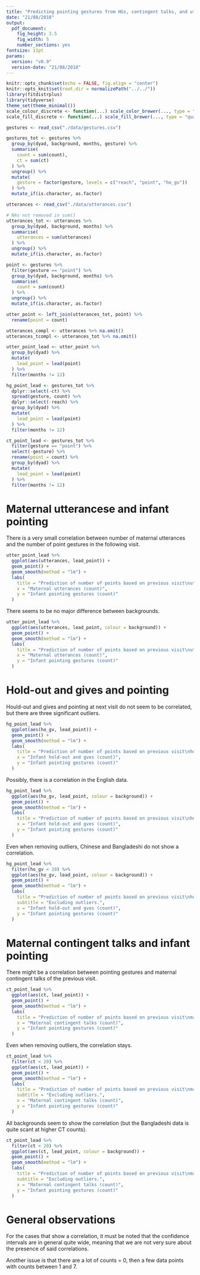 ```yaml
---
title: "Predicting pointing gestures from HGs, contingent talks, and utterances"
date: "21/08/2018"
output:
  pdf_document:
    fig_height: 3.5
    fig_width: 5
    number_sections: yes
fontsize: 11pt
params:
  version: "v0.9"
  version-date: "21/08/2018"
---
```


```r
knitr::opts_chunk$set(echo = FALSE, fig.align = "center")
knitr::opts_knit$set(root.dir = normalizePath("../../"))
library(fitdistrplus)
library(tidyverse)
theme_set(theme_minimal())
scale_colour_discrete <- function(...) scale_color_brewer(..., type = "qual", palette = "Dark2")
scale_fill_discrete <- function(...) scale_fill_brewer(..., type = "qual", palette = "Dark2")
```

```r
gestures <- read_csv("./data/gestures.csv")

gestures_tot <- gestures %>%
  group_by(dyad, background, months, gesture) %>%
  summarise(
    count = sum(count),
    ct = sum(ct)
  ) %>%
  ungroup() %>%
  mutate(
    gesture = factor(gesture, levels = c("reach", "point", "ho_gv"))
  ) %>%
  mutate_if(is.character, as.factor)

utterances <- read_csv("./data/utterances.csv")

# NAs not removed in sum()
utterances_tot <- utterances %>%
  group_by(dyad, background, months) %>%
  summarise(
    utterances = sum(utterances)
  ) %>%
  ungroup() %>%
  mutate_if(is.character, as.factor)

point <- gestures %>%
  filter(gesture == "point") %>%
  group_by(dyad, background, months) %>%
  summarise(
    count = sum(count)
  ) %>%
  ungroup() %>%
  mutate_if(is.character, as.factor)

utter_point <- left_join(utterances_tot, point) %>%
  rename(point = count)

utterances_compl <- utterances %>% na.omit()
utterances_tcompl <- utterances_tot %>% na.omit()

utter_point_lead <- utter_point %>%
  group_by(dyad) %>%
  mutate(
    lead_point = lead(point)
  ) %>%
  filter(months != 12)

hg_point_lead <- gestures_tot %>%
  dplyr::select(-ct) %>%
  spread(gesture, count) %>%
  dplyr::select(-reach) %>%
  group_by(dyad) %>%
  mutate(
    lead_point = lead(point)
  ) %>%
  filter(months != 12)

ct_point_lead <- gestures_tot %>%
  filter(gesture == "point") %>%
  select(-gesture) %>%
  rename(point = count) %>%
  group_by(dyad) %>%
  mutate(
    lead_point = lead(point)
  ) %>%
  filter(months != 12)
```

# Maternal utterancese and infant pointing

There is a very small correlation between number of maternal utterances and the number of point gestures in the following visit.

```r
utter_point_lead %>%
  ggplot(aes(utterances, lead_point)) +
  geom_point() +
  geom_smooth(method = "lm") +
  labs(
    title = "Prediction of number of points based on previous visit\nutterances counts",
    x = "Maternal utterances (count)",
    y = "Infant pointing gestures (count)"
  )
```

There seems to be no major difference between backgrounds.

```r
utter_point_lead %>%
  ggplot(aes(utterances, lead_point, colour = background)) +
  geom_point() +
  geom_smooth(method = "lm") +
  labs(
    title = "Prediction of number of points based on previous visit\nutterances counts by background",
    x = "Maternal utterances (count)",
    y = "Infant pointing gestures (count)"
  )
```

# Hold-out and gives and pointing

Hould-out and gives and pointing at next visit do not seem to be correlated, but there are three significant outliers.

```r
hg_point_lead %>%
  ggplot(aes(ho_gv, lead_point)) +
  geom_point() +
  geom_smooth(method = "lm") +
  labs(
    title = "Prediction of number of points based on previous visit\nhould-out and gives",
    x = "Infant hold-out and gves (count)",
    y = "Infant pointing gestures (count)"
  )
```

Possibly, there is a correlation in the English data.

```r
hg_point_lead %>%
  ggplot(aes(ho_gv, lead_point, colour = background)) +
  geom_point() +
  geom_smooth(method = "lm") +
  labs(
    title = "Prediction of number of points based on previous visit\nhould-out and gives by background",
    x = "Infant hold-out and gves (count)",
    y = "Infant pointing gestures (count)"
  )
```

Even when removing outliers, Chinese and Bangladeshi do not show a correlation.

```r
hg_point_lead %>%
  filter(ho_gv < 20) %>%
  ggplot(aes(ho_gv, lead_point, colour = background)) +
  geom_point() +
  geom_smooth(method = "lm") +
  labs(
    title = "Prediction of number of points based on previous visit\nhould-out and gives by background",
    subtitle = "Excluding outliers.",
    x = "Infant hold-out and gves (count)",
    y = "Infant pointing gestures (count)"
  )
```

# Maternal contingent talks and infant pointing

There might be a correlation between pointing gestures and maternal contingent talks of the previous visit.

```r
ct_point_lead %>%
  ggplot(aes(ct, lead_point)) +
  geom_point() +
  geom_smooth(method = "lm") +
  labs(
    title = "Prediction of number of points based on previous visit\nmaternal contingent talks",
    x = "Maternal contingent talks (count)",
    y = "Infant pointing gestures (count)"
  )
```

Even when removing outliers, the correlation stays.

```r
ct_point_lead %>%
  filter(ct < 20) %>%
  ggplot(aes(ct, lead_point)) +
  geom_point() +
  geom_smooth(method = "lm") +
  labs(
    title = "Prediction of number of points based on previous visit\nmaternal contingent talks",
    subtitle = "Excluding outliers.",
    x = "Maternal contingent talks (count)",
    y = "Infant pointing gestures (count)"
  )
```

All backgrounds seem to show the correlation (but the Bangladeshi data is quite scant at higher CT counts).

```r
ct_point_lead %>%
  filter(ct < 20) %>%
  ggplot(aes(ct, lead_point, colour = background)) +
  geom_point() +
  geom_smooth(method = "lm") +
  labs(
    title = "Prediction of number of points based on previous visit\nmaternal contingent talks by background",
    subtitle = "Excluding outliers.",
    x = "Maternal contingent talks (count)",
    y = "Infant pointing gestures (count)"
  )
```

# General observations

For the cases that show a correlation, it must be noted that the confidence intervals are in general quite wide, meaning that we are not very sure about the presence of said correlations.

Another issue is that there are a lot of counts = 0, then a few data points with counts between 1 and 7.
